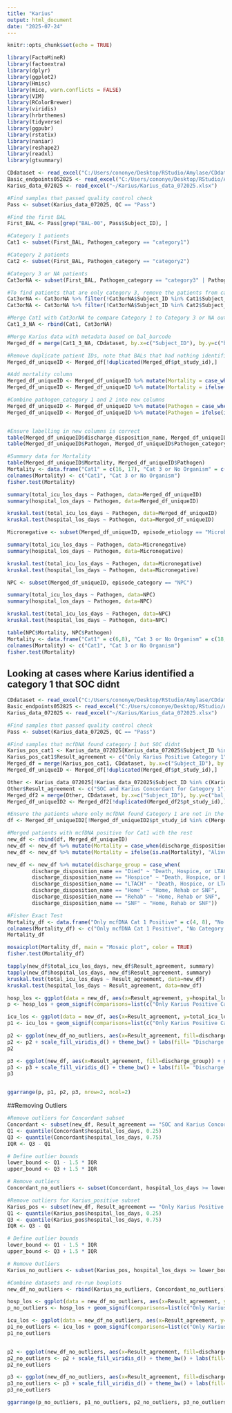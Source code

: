 ---
title: "Karius"
output: html_document
date: "2025-07-24"
---

```{r setup, include=FALSE}
knitr::opts_chunk$set(echo = TRUE)

library(FactoMineR)
library(factoextra)
library(dplyr)
library(ggplot2)
library(Hmisc)
library(mice, warn.conflicts = FALSE)
library(VIM)
library(RColorBrewer)
library(viridis)
library(hrbrthemes)
library(tidyverse)
library(ggpubr)
library(rstatix)
library(naniar)
library(reshape2)
library(readxl)
library(gtsummary)

CDdataset <- read_excel("C:/Users/cononye/Desktop/RStudio/Amylase/CDdataset.xlsx")
Basic_endpoints052825 <- read_excel("C:/Users/cononye/Desktop/RStudio/Amylase/Basic_endpoints052825.xlsx")
Karius_data_072025 <- read_excel("~/Karius/Karius_data_072025.xlsx")

#Find samples that passed quality control check
Pass <- subset(Karius_data_072025, QC == "Pass")

#Find the first BAL
First_BAL <- Pass[grep("BAL-00", Pass$Subject_ID), ]

#Category 1 patients
Cat1 <- subset(First_BAL, Pathogen_category == "category1")

#Category 2 patients
Cat2 <- subset(First_BAL, Pathogen_category == "category2")

#Category 3 or NA patients
Cat3orNA <- subset(First_BAL, Pathogen_category == "category3" | Pathogen_category == "N/A")

#To find patients that are only category 3, remove the patients from category 2 and category 1
Cat3orNA <- Cat3orNA %>% filter(!Cat3orNA$Subject_ID %in% Cat1$Subject_ID)
Cat3orNA <- Cat3orNA %>% filter(!Cat3orNA$Subject_ID %in% Cat2$Subject_ID)

#Merge Cat1 with Cat3orNA to compare Category 1 to Category 3 or NA outcomes
Cat1_3_NA <- rbind(Cat1, Cat3orNA)

#Merge Karius data with metadata based on bal_barcode
Merged_df = merge(Cat1_3_NA, CDdataset, by.x=c("Subject_ID"), by.y=c("bal_barcode"))

#Remove duplicate patient IDs, note that BALs that had nothing identified by Karius are N/A in the pathogen identified category
Merged_df_uniqueID <- Merged_df[!duplicated(Merged_df$pt_study_id),]

#Add mortality column
Merged_df_uniqueID <- Merged_df_uniqueID %>% mutate(Mortality = case_when(discharge_disposition_name == 'Died' ~ "Died"))
Merged_df_uniqueID <- Merged_df_uniqueID %>% mutate(Mortality = ifelse(is.na(Mortality), "Alive", Mortality))

#Combine pathogen_category 1 and 2 into new columns
Merged_df_uniqueID <- Merged_df_uniqueID %>% mutate(Pathogen = case_when(Pathogen_category == 'category1' ~ "Category 1 Pathogen"))
Merged_df_uniqueID <- Merged_df_uniqueID %>% mutate(Pathogen = ifelse(is.na(Pathogen), "Category 3 or NA", Pathogen))


#Ensure labelling in new columns is correct
table(Merged_df_uniqueID$discharge_disposition_name, Merged_df_uniqueID$Mortality)
table(Merged_df_uniqueID$Pathogen, Merged_df_uniqueID$Pathogen_category)

#Summary data for Mortality
table(Merged_df_uniqueID$Mortality, Merged_df_uniqueID$Pathogen)
Mortality <- data.frame("Cat1" = c(16, 17), "Cat 3 or No Organism" = c(46, 33), row.names = c("Deceased", "Alive"), stringsAsFactors = FALSE)
colnames(Mortality) <- c("Cat1", "Cat 3 or No Organism")
fisher.test(Mortality)

summary(total_icu_los_days ~ Pathogen, data=Merged_df_uniqueID)
summary(hospital_los_days ~ Pathogen, data=Merged_df_uniqueID)

kruskal.test(total_icu_los_days ~ Pathogen, data=Merged_df_uniqueID)
kruskal.test(hospital_los_days ~ Pathogen, data=Merged_df_uniqueID)

Micronegative <- subset(Merged_df_uniqueID, episode_etiology == "Microbiology-negative")

summary(total_icu_los_days ~ Pathogen, data=Micronegative)
summary(hospital_los_days ~ Pathogen, data=Micronegative)

kruskal.test(total_icu_los_days ~ Pathogen, data=Micronegative)
kruskal.test(hospital_los_days ~ Pathogen, data=Micronegative)

NPC <- subset(Merged_df_uniqueID, episode_category == "NPC")

summary(total_icu_los_days ~ Pathogen, data=NPC)
summary(hospital_los_days ~ Pathogen, data=NPC)

kruskal.test(total_icu_los_days ~ Pathogen, data=NPC)
kruskal.test(hospital_los_days ~ Pathogen, data=NPC)

table(NPC$Mortality, NPC$Pathogen)
Mortality <- data.frame("Cat1" = c(6,8), "Cat 3 or No Organism" = c(18,7), row.names = c("Deceased", "Alive"), stringsAsFactors = FALSE)
colnames(Mortality) <- c("Cat1", "Cat 3 or No Organism")
fisher.test(Mortality)

```

## Looking at cases where Karius identified a category 1 that SOC didnt

```{r}
CDdataset <- read_excel("C:/Users/cononye/Desktop/RStudio/Amylase/CDdataset.xlsx")
Basic_endpoints052825 <- read_excel("C:/Users/cononye/Desktop/RStudio/Amylase/Basic_endpoints052825.xlsx")
Karius_data_072025 <- read_excel("~/Karius/Karius_data_072025.xlsx")

#Find samples that passed quality control check
Pass <- subset(Karius_data_072025, QC == "Pass")

#Find samples that mcfDNA found category 1 but SOC didnt
Karius_pos_cat1 <- Karius_data_072025[Karius_data_072025$Subject_ID %in% c("1344-BAL-05", "1344-BAL-07", "1362-BAL-00", "1387-BAL-06", "1515-BAL-09", "1515-BAL-19", "1518-BAL-21", "1518-BAL-42", "1518-BAL-53", "1529-BAL-00", "1529-BAL-04", "1542-BAL-00", "1585-BAL-08", "1596-BAL-00", "1673-BAL-00", "1694-BAL-00", "1707-BAL-00"),]
Karius_pos_cat1$Result_agreement <- c("Only Karius Positive Category 1")
Merged_df = merge(Karius_pos_cat1, CDdataset, by.x=c("Subject_ID"), by.y=c("bal_barcode"))
Merged_df_uniqueID <- Merged_df[!duplicated(Merged_df$pt_study_id),]

Other <- Karius_data_072025[!Karius_data_072025$Subject_ID %in% c(Karius_pos_cat1$Subject_ID),]
Other$Result_agreement <- c("SOC and Karius Concordant for Category 1")
Merged_df2 = merge(Other, CDdataset, by.x=c("Subject_ID"), by.y=c("bal_barcode"))
Merged_df_uniqueID2 <- Merged_df2[!duplicated(Merged_df2$pt_study_id),]

#Ensure the patients where only mcfDNA found Category 1 are not in the 'Other' list
df <- Merged_df_uniqueID2[!Merged_df_uniqueID2$pt_study_id %in% c(Merged_df_uniqueID$pt_study_id),]

#Merged patients with mcfDNA positive for Cat1 with the rest
new_df <- rbind(df, Merged_df_uniqueID)
new_df <- new_df %>% mutate(Mortality = case_when(discharge_disposition_name == 'Died' ~ "Died"))
new_df <- new_df %>% mutate(Mortality = ifelse(is.na(Mortality), "Alive", Mortality))

new_df <- new_df %>% mutate(discharge_group = case_when(
        discharge_disposition_name == "Died" ~ "Death, Hospice, or LTACH",
        discharge_disposition_name == "Hospice" ~ "Death, Hospice, or LTACH",
        discharge_disposition_name == "LTACH" ~ "Death, Hospice, or LTACH",
        discharge_disposition_name == "Home" ~ "Home, Rehab or SNF",
        discharge_disposition_name == "Rehab" ~ "Home, Rehab or SNF",
        discharge_disposition_name == "SNF" ~ "Home, Rehab or SNF"))

#Fisher Exact Test
Mortality_df <- data.frame("Only mcfDNA Cat 1 Positive" = c(4, 8), "No Category 1 Discordance" = c(144, 119), row.names = c("Alive", "Deceased"), stringsAsFactors = FALSE)
colnames(Mortality_df) <- c("Only mcfDNA Cat 1 Positive", "No Category 1 Discordance")
Mortality_df

mosaicplot(Mortality_df, main = "Mosaic plot", color = TRUE)
fisher.test(Mortality_df)

tapply(new_df$total_icu_los_days, new_df$Result_agreement, summary)
tapply(new_df$hospital_los_days, new_df$Result_agreement, summary)
kruskal.test(total_icu_los_days ~ Result_agreement, data=new_df)
kruskal.test(hospital_los_days ~ Result_agreement, data=new_df)

hosp_los <- ggplot(data = new_df, aes(x=Result_agreement, y=hospital_los_days)) + geom_boxplot(aes(fill=Result_agreement)) + scale_fill_brewer(palette="Set1") + labs(x="mcfDNA Identification of a Category 1 Microbe", y="Hospital Length of Stay (Days)") + theme_bw() + theme(axis.text.x = element_text(size=12, face="bold"), axis.title.x = element_text(size=14, face="bold"), axis.title.y =element_text(size=12), axis.text.y = element_text(size=14), legend.position ="none")
p <- hosp_los + geom_signif(comparisons=list(c("Only Karius Positive Category 1", "SOC and Karius Concordant for Category 1")), map_signif_level = FALSE, tip_length = 0, y_position = 200, textsize = 5)

icu_los <- ggplot(data = new_df, aes(x=Result_agreement, y=total_icu_los_days)) + geom_boxplot(aes(fill=Result_agreement)) + scale_fill_brewer(palette="Set1") + labs(x="mcfDNA Identification of a Category 1 Microbe", y="Total ICU Length of Stay (Days)") + theme_bw() + theme(axis.text.x = element_text(size=12, face="bold"), axis.title.x = element_text(size=14, face="bold"), axis.title.y =element_text(size=12), axis.text.y = element_text(size=14), legend.position ="none")
p1 <- icu_los + geom_signif(comparisons=list(c("Only Karius Positive Category 1", "SOC and Karius Concordant for Category 1")), map_signif_level = FALSE, tip_length = 0, y_position = 50, textsize = 5)

p2 <- ggplot(new_df_no_outliers, aes(x=Result_agreement, fill=discharge_disposition_name)) + geom_bar(stat = 'count', position = 'fill')
p2 <- p2 + scale_fill_viridis_d() + theme_bw() + labs(fill= "Discharge Disposition Name", x="", y="Percentage", title="Discharge Disposition Name") + theme(axis.text.x=element_text(size=14), axis.title.y=element_text(size=14), legend.position = "bottom", legend.text = element_text(size=14), legend.title = element_text(size=14), plot.title=element_text(hjust=0.5)) 
p2

p3 <- ggplot(new_df, aes(x=Result_agreement, fill=discharge_group)) + geom_bar(stat = 'count', position = 'fill')
p3 <- p3 + scale_fill_viridis_d() + theme_bw() + labs(fill= "Discharge Disposition", x="", y="Percentage", title="Discharge Disposition") + theme(axis.text.x=element_text(size=14), axis.title.y=element_text(size=14), legend.position = "bottom", legend.text = element_text(size=14), legend.title = element_text(size=14), plot.title=element_text(hjust=0.5)) 
p3


ggarrange(p, p1, p2, p3, nrow=2, ncol=2)

```

##Removing Outliers

```{r}
#Remove outliers for Concordant subset
Concordant <- subset(new_df, Result_agreement == "SOC and Karius Concordant for Category 1")
Q1 <- quantile(Concordant$hospital_los_days, 0.25)
Q3 <- quantile(Concordant$hospital_los_days, 0.75)
IQR <- Q3 - Q1

# Define outlier bounds
lower_bound <- Q1 - 1.5 * IQR
upper_bound <- Q3 + 1.5 * IQR

# Remove outliers
Concordant_no_outliers <- subset(Concordant, hospital_los_days >= lower_bound & hospital_los_days <= upper_bound)

#Remove outliers for Karius_positive subset
Karius_pos <- subset(new_df, Result_agreement == "Only Karius Positive Category 1")
Q1 <- quantile(Karius_pos$hospital_los_days, 0.25)
Q3 <- quantile(Karius_pos$hospital_los_days, 0.75)
IQR <- Q3 - Q1

# Define outlier bounds
lower_bound <- Q1 - 1.5 * IQR
upper_bound <- Q3 + 1.5 * IQR

# Remove Outliers
Karius_no_outliers <- subset(Karius_pos, hospital_los_days >= lower_bound & hospital_los_days <= upper_bound)

#Combine datasets and re-run boxplots
new_df_no_outliers <- rbind(Karius_no_outliers, Concordant_no_outliers)

hosp_los <- ggplot(data = new_df_no_outliers, aes(x=Result_agreement, y=hospital_los_days)) + geom_boxplot(aes(fill=Result_agreement)) + scale_fill_brewer(palette="Set1") + labs(x="mcfDNA Identification of a Category 1 Microbe", y="Hospital Length of Stay (Days)") + theme_bw() + theme(axis.text.x = element_text(size=12, face="bold"), axis.title.x = element_text(size=14, face="bold"), axis.title.y =element_text(size=12), axis.text.y = element_text(size=14), legend.position ="none")
p_no_outliers <- hosp_los + geom_signif(comparisons=list(c("Only Karius Positive Category 1", "SOC and Karius Concordant for Category 1")), map_signif_level = FALSE, tip_length = 0, y_position = 100, textsize = 5)

icu_los <- ggplot(data = new_df_no_outliers, aes(x=Result_agreement, y=total_icu_los_days)) + geom_boxplot(aes(fill=Result_agreement)) + scale_fill_brewer(palette="Set1") + labs(x="mcfDNA Identification of a Category 1 Microbe", y="Total ICU Length of Stay (Days)") + theme_bw() + theme(axis.text.x = element_text(size=12, face="bold"), axis.title.x = element_text(size=14, face="bold"), axis.title.y =element_text(size=12), axis.text.y = element_text(size=14), legend.position ="none")
p1_no_outliers <- icu_los + geom_signif(comparisons=list(c("Only Karius Positive Category 1", "SOC and Karius Concordant for Category 1")), map_signif_level = FALSE, tip_length = 0, y_position = 50, textsize = 5)
p1_no_outliers


p2 <- ggplot(new_df_no_outliers, aes(x=Result_agreement, fill=discharge_disposition_name)) + geom_bar(stat = 'count', position = 'fill')
p2_no_outliers <- p2 + scale_fill_viridis_d() + theme_bw() + labs(fill= "Discharge Disposition Name", x="", y="Percentage", title="Discharge Disposition Name") + theme(axis.text.x=element_text(size=14), axis.title.y=element_text(size=14), legend.position = "bottom", legend.text = element_text(size=14), legend.title = element_text(size=14), plot.title=element_text(hjust=0.5)) 
p2_no_outliers

p3 <- ggplot(new_df_no_outliers, aes(x=Result_agreement, fill=discharge_group)) + geom_bar(stat = 'count', position = 'fill')
p3_no_outliers <- p3 + scale_fill_viridis_d() + theme_bw() + labs(fill= "Discharge Disposition", x="", y="Percentage", title="Discharge Disposition") + theme(axis.text.x=element_text(size=14), axis.title.y=element_text(size=14), legend.position = "bottom", legend.text = element_text(size=14), legend.title = element_text(size=14), plot.title=element_text(hjust=0.5)) 
p3_no_outliers

ggarrange(p_no_outliers, p1_no_outliers, p2_no_outliers, p3_no_outliers, nrow=2, ncol=2)

```

